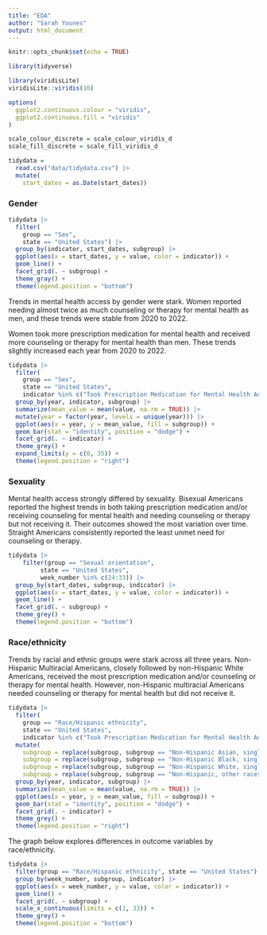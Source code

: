 ```yaml
---
title: "EDA"
author: "Sarah Younes"
output: html_document
---
```


```r
knitr::opts_chunk$set(echo = TRUE)
```

```r
library(tidyverse)

library(viridisLite)
viridisLite::viridis(10)

options(
  ggplot2.continuous.colour = "viridis",
  ggplot2.continuous.fill = "viridis"
)

scale_colour_discrete = scale_colour_viridis_d
scale_fill_discrete = scale_fill_viridis_d
```

```r
tidydata = 
  read.csv("data/tidydata.csv") |>
  mutate(
    start_dates = as.Date(start_dates))
```

### Gender

```r
tidydata |>
  filter(
    group == "Sex",
    state == "United States") |>
  group_by(indicator, start_dates, subgroup) |>
  ggplot(aes(x = start_dates, y = value, color = indicator)) +
  geom_line() +
  facet_grid(. ~ subgroup) +
  theme_gray() +
  theme(legend.position = "bottom")
```

Trends in mental health access by gender were stark. Women reported needing almost twice as much counseling or therapy for mental health as men, and these trends were stable from 2020 to 2022.

Women took more prescription medication for mental health and received more counseling or therapy for mental health than men. These trends slightly increased each year from 2020 to 2022.

```r
tidydata |>
  filter(
    group == "Sex",
    state == "United States",
    indicator %in% c("Took Prescription Medication for Mental Health And/Or Received Counseling or Therapy", "Needed Counseling or Therapy But Did Not Get It")) |>
  group_by(year, indicator, subgroup) |>
  summarize(mean_value = mean(value, na.rm = TRUE)) |>
  mutate(year = factor(year, levels = unique(year))) |>
  ggplot(aes(x = year, y = mean_value, fill = subgroup)) +
  geom_bar(stat = "identity", position = "dodge") +
  facet_grid(. ~ indicator) +
  theme_grey() +
  expand_limits(y = c(0, 35)) +
  theme(legend.position = "right")
```

### Sexuality

Mental health access strongly differed by sexuality. Bisexual Americans reported the highest trends in both taking prescription medication and/or receiving counseling for mental health and needing counseling or therapy but not receiving it. Their outcomes showed the most variation over time. Straight Americans consistently reported the least unmet need for counseling or therapy.

```r
tidydata |>
    filter(group == "Sexual orientation",
         state == "United States",
         week_number %in% c(24:33)) |>
  group_by(start_dates, subgroup, indicator) |>
  ggplot(aes(x = start_dates, y = value, color = indicator)) +
  geom_line() +
  facet_grid(. ~ subgroup) +
  theme_grey() +
  theme(legend.position = "bottom")
```

### Race/ethnicity

Trends by racial and ethnic groups were stark across all three years. Non-Hispanic Multiracial Americans, closely followed by non-Hispanic White Americans, received the most prescription medication and/or counseling or therapy for mental health. However, non-Hispanic multiracial Americans needed counseling or therapy for mental health but did not receive it.

```r
tidydata |>
  filter(
    group == "Race/Hispanic ethnicity",
    state == "United States",
    indicator %in% c("Took Prescription Medication for Mental Health And/Or Received Counseling or Therapy", "Needed Counseling or Therapy But Did Not Get It")) |>
  mutate(
    subgroup = replace(subgroup, subgroup == "Non-Hispanic Asian, single race", "Non-Hispanic Asian"),
    subgroup = replace(subgroup, subgroup == "Non-Hispanic Black, single race", "Non-Hispanic Black"),
    subgroup = replace(subgroup, subgroup == "Non-Hispanic White, single race", "Non-Hispanic White"),
    subgroup = replace(subgroup, subgroup == "Non-Hispanic, other races and multiple races", "Non-Hispanic Multi-racial")) |>
  group_by(year, indicator, subgroup) |>
  summarize(mean_value = mean(value, na.rm = TRUE)) |>
  ggplot(aes(x = year, y = mean_value, fill = subgroup)) +
  geom_bar(stat = "identity", position = "dodge") +
  facet_grid(. ~ indicator) +
  theme_grey() +
  theme(legend.position = "right")
```

The graph below explores differences in outcome variables by race/ethnicity.

```r
tidydata |>
  filter(group == "Race/Hispanic ethnicity", state == "United States") |>
  group_by(week_number, subgroup, indicator) |>
  ggplot(aes(x = week_number, y = value, color = indicator)) +
  geom_line() +
  facet_grid(. ~ subgroup) +
  scale_x_continuous(limits = c(1, 33)) +
  theme_grey() +
  theme(legend.position = "bottom")
```